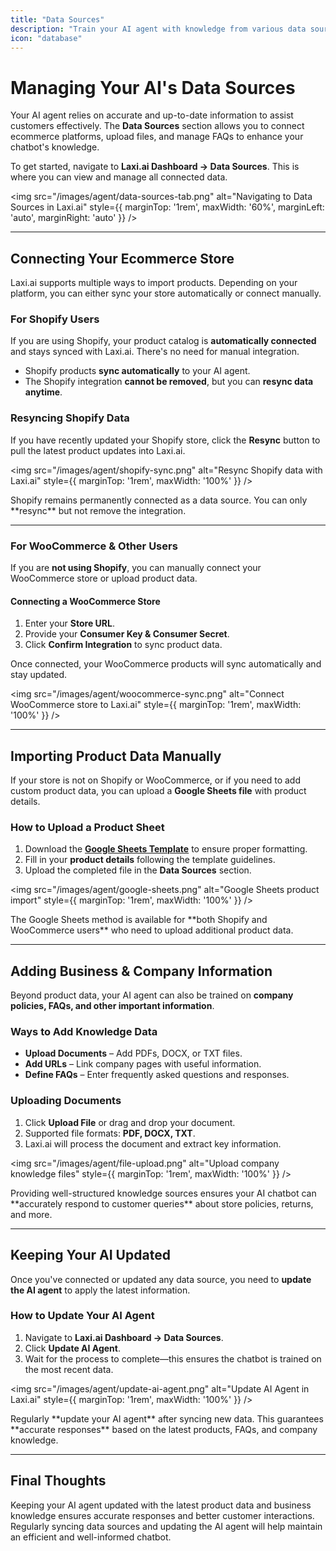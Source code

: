```yaml
---
title: "Data Sources"
description: "Train your AI agent with knowledge from various data sources, including ecommerce platforms, files, and FAQs."
icon: "database"
---
```


# Managing Your AI's Data Sources  

Your AI agent relies on accurate and up-to-date information to assist customers effectively. The **Data Sources** section allows you to connect ecommerce platforms, upload files, and manage FAQs to enhance your chatbot's knowledge.  

To get started, navigate to **Laxi.ai Dashboard → Data Sources**. This is where you can view and manage all connected data.  

<img src="/images/agent/data-sources-tab.png" alt="Navigating to Data Sources in Laxi.ai" style={{ marginTop: '1rem', maxWidth: '60%', marginLeft: 'auto', marginRight: 'auto' }} />

---

## Connecting Your Ecommerce Store  

Laxi.ai supports multiple ways to import products. Depending on your platform, you can either sync your store automatically or connect manually.

### **For Shopify Users**  
If you are using Shopify, your product catalog is **automatically connected** and stays synced with Laxi.ai. There's no need for manual integration.  

- Shopify products **sync automatically** to your AI agent.  
- The Shopify integration **cannot be removed**, but you can **resync data anytime**.  

### **Resyncing Shopify Data**  
If you have recently updated your Shopify store, click the **Resync** button to pull the latest product updates into Laxi.ai.  

<img src="/images/agent/shopify-sync.png" alt="Resync Shopify data with Laxi.ai" style={{ marginTop: '1rem', maxWidth: '100%' }} />

<Info>
Shopify remains permanently connected as a data source. You can only **resync** but not remove the integration.
</Info>

---

### **For WooCommerce & Other Users**  
If you are **not using Shopify**, you can manually connect your WooCommerce store or upload product data.  

#### **Connecting a WooCommerce Store**  
1. Enter your **Store URL**.  
2. Provide your **Consumer Key & Consumer Secret**.  
3. Click **Confirm Integration** to sync product data.  

Once connected, your WooCommerce products will sync automatically and stay updated.

<img src="/images/agent/woocommerce-sync.png" alt="Connect WooCommerce store to Laxi.ai" style={{ marginTop: '1rem', maxWidth: '100%' }} />

---

## Importing Product Data Manually  

If your store is not on Shopify or WooCommerce, or if you need to add custom product data, you can upload a **Google Sheets file** with product details.

### **How to Upload a Product Sheet**  
1. Download the **[Google Sheets Template](https://docs.google.com/spreadsheets/d/1guASJrK34cW_Ll8qZQBSYsVJtuR_NLKAroz3On4E9sc/edit?usp=sharing)** to ensure proper formatting.  
2. Fill in your **product details** following the template guidelines.  
3. Upload the completed file in the **Data Sources** section.  

<img src="/images/agent/google-sheets.png" alt="Google Sheets product import" style={{ marginTop: '1rem', maxWidth: '100%' }} />

<Tip>
The Google Sheets method is available for **both Shopify and WooCommerce users** who need to upload additional product data.
</Tip>

---

## Adding Business & Company Information  

Beyond product data, your AI agent can also be trained on **company policies, FAQs, and other important information**.  

### **Ways to Add Knowledge Data**  
- **Upload Documents** – Add PDFs, DOCX, or TXT files.  
- **Add URLs** – Link company pages with useful information.  
- **Define FAQs** – Enter frequently asked questions and responses.  

### **Uploading Documents**  
1. Click **Upload File** or drag and drop your document.  
2. Supported file formats: **PDF, DOCX, TXT**.  
3. Laxi.ai will process the document and extract key information.  

<img src="/images/agent/file-upload.png" alt="Upload company knowledge files" style={{ marginTop: '1rem', maxWidth: '100%' }} />

<Tip>
Providing well-structured knowledge sources ensures your AI chatbot can **accurately respond to customer queries** about store policies, returns, and more.
</Tip>

---

## Keeping Your AI Updated  

Once you've connected or updated any data source, you need to **update the AI agent** to apply the latest information.  

### **How to Update Your AI Agent**  
1. Navigate to **Laxi.ai Dashboard → Data Sources**.  
2. Click **Update AI Agent**.  
3. Wait for the process to complete—this ensures the chatbot is trained on the most recent data.  

<img src="/images/agent/update-ai-agent.png" alt="Update AI Agent in Laxi.ai" style={{ marginTop: '1rem', maxWidth: '100%' }} />

<Tip>
Regularly **update your AI agent** after syncing new data. This guarantees **accurate responses** based on the latest products, FAQs, and company knowledge.
</Tip>

---

## Final Thoughts  

Keeping your AI agent updated with the latest product data and business knowledge ensures accurate responses and better customer interactions. Regularly syncing data sources and updating the AI agent will help maintain an efficient and well-informed chatbot.
